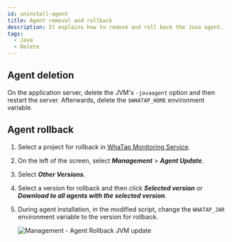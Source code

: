 ```yaml
---
id: uninstall-agent
title: Agent removal and rollback
description: It explains how to remove and roll back the Java agent.
tags:
  - Java
  - Delete
---
```


## Agent deletion

On the application server, delete the JVM's `-javaagent` option and then restart the server. Afterwards, delete the `$WHATAP_HOME` environment variable.

## Agent rollback

1.  Select a project for rollback in [WhaTap Monitoring Service](https://service.whatap.io).

2.  On the left of the screen, select **_Management_** > **_Agent Update_**.

3.  Select **_Other Versions_**.

    <ImgLang img='agent_rollback_1.png' desc='Management - agent rollback' />

4.  Select a version for rollback and then click **_Selected version_** or **_Download to all agents with the selected version_**.

    <ImgLang img='agent_rollback_2.png' desc='Management - agent rollback' />

5.  During agent installation, in the modified script, change the `WHATAP_JAR` environment variable to the version for rollback.

    ![Management - Agent Rollback JVM update](/img/agent_rollback_3.png)
